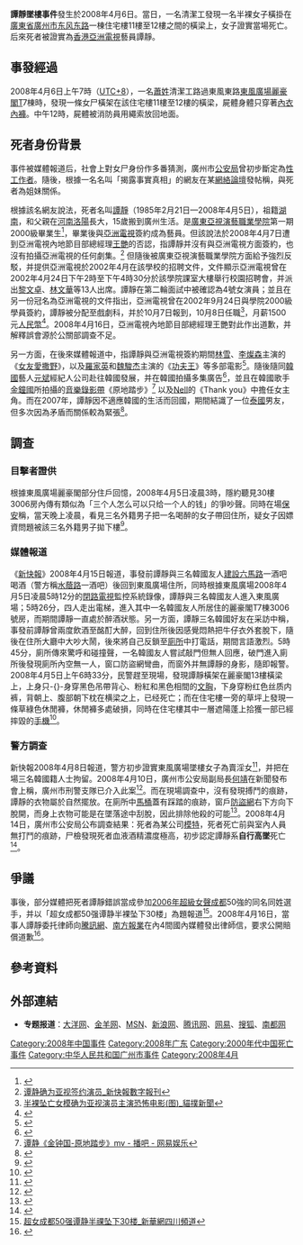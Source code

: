 '''譚靜墜樓事件'''發生於2008年4月6日。當日，一名清潔工發現一名半裸女子橫掛在[[廣東省|廣東省]][[廣州市|廣州市]][[东风路_(广州)|东风东路]]一棟住宅樓11樓至12樓之間的橫梁上，女子證實當場死亡。后來死者被證實為[[香港|香港]][[亞洲電視|亞洲電視]]藝員譚靜。

==事發經過==
2008年4月6日上午7時（[[UTC+8|UTC+8]]），一名[[蕭姓|蕭姓]]清潔工路過東風東路[[東風廣場|東風廣場]][[麗豪閣|麗豪閣]]T7棟時，發現一條女尸橫架在該住宅樓11樓至12樓的橫梁，屍體身體只穿著[[內衣|內衣]][[內褲|內褲]]。中午12時，屍體被消防員用繩索放回地面。

==死者身份背景==
事件被媒體報道后，社會上對女尸身份作多番猜測，廣州市[[公安局|公安局]]曾初步斷定為[[性工作者|性工作者]]。隨後，根據一名名叫「揭露事實真相」的網友在某[[網絡論壇|網絡論壇]]發帖稱，與死者為姐妹關係。

根據該名網友說法，死者名叫[[譚靜|譚靜]]（1985年2月21日—2008年4月5日），祖籍[[湖南|湖南]]，和父親在[[河南|河南]][[洛陽|洛陽]]長大，15歲搬到廣州生活。是[[廣東亞視演藝職業學院|廣東亞視演藝職業學院]]第一期2000級畢業生<ref>{{Cite web |url=http://news.sohu.com/20080414/n256284015_1.shtml |title=广州半裸女子30楼坠亡续:死者疑为亚视演员 |accessdate=2008-06-26 |archive-date=2010-04-01 |archive-url=https://web.archive.org/web/20100401011037/http://news.sohu.com/20080414/n256284015_1.shtml |dead-url=no }}</ref>，畢業後與[[亞洲電視|亞洲電視]]簽約成為藝員。但該說法於2008年4月7日遭到亞洲電視內地節目部總經理[[王艷（亞洲電視）|王艷]]的否認，指譚靜并沒有與亞洲電視方面簽約，也沒有拍攝亞洲電視的任何劇集。<ref>[http://www.ycwb.com/ePaper/xkb/html/2008-04/17/content_185822.htm 谭静确为亚视签约演员_新快報數字報刊]{{dead link|date=2018年1月 |bot=InternetArchiveBot |fix-attempted=yes }}</ref> 但隨後被廣東亞視演藝職業學院方面給予強烈反駁，并提供亞洲電視於2002年4月在該學校的招聘文件，文件顯示亞洲電視曾在2002年4月24日下午2時至下午4時30分於該學院課室大樓舉行校園招聘會，并派出[[黎文卓|黎文卓]]、[[林文華|林文華]]等13人出席。譚靜在第二輪面試中被確認為4號女演員；並且在另一份冠名為亞洲電視的文件指出，亞洲電視曾在2002年9月24日與學院2000級學員簽約，譚靜被分配至戲劇科，并於10月7日報到，10月8日任職<ref>[http://society.news.mop.com/qw/2008/0417/0758367010.shtml 半裸坠亡女模确为亚视演员主演恐怖电影(图)_貓撲新聞]{{dead link|date=2018年1月 |bot=InternetArchiveBot |fix-attempted=yes }}</ref>，月薪1500元[[人民幣|人民幣]]<ref>{{Cite web |url=http://ent.sina.com.cn/s/2008-04-23/ba2000077.shtml |title=谭静之死备忘录 专访生前好友追忆从艺生涯(图)_新浪影音娛樂 |accessdate=2008-06-26 |archive-date=2008-04-27 |archive-url=https://web.archive.org/web/20080427153112/http://ent.sina.com.cn/s/2008-04-23/ba2000077.shtml |dead-url=no }}</ref>。2008年4月16日，亞洲電視內地節目部總經理王艷對此作出道歉，并解釋誤會源於公關部調查不足。

另一方面，在後來媒體報道中，指譚靜與亞洲電視簽約期間[[林雪|林雪]]、[[李燦森|李燦森]]主演的《[[女友愛撒野|女友愛撒野]]》，以及[[羅家英|羅家英]]和[[魏駿杰|魏駿杰]]主演的《[[功夫王|功夫王]]》等多部電影<ref>{{Cite web |url=http://ent.sina.com.cn/s/2008-04-23/ba2000077.shtml |title=谭静之死备忘录 专访生前好友追忆从艺生涯(图)_新浪影音·娛樂 |accessdate=2008-06-26 |archive-date=2008-04-27 |archive-url=https://web.archive.org/web/20080427153112/http://ent.sina.com.cn/s/2008-04-23/ba2000077.shtml |dead-url=no }}</ref>。隨後隨同[[韓國|韓國]]藝人[[元斌|元斌]]經紀人公司赴往韓國發展，并在韓國拍攝多集廣告<ref>{{Cite web |url=http://www.16san.com/Article/Show.asp?ID=7911 |title=谭静生前拍摄的广告片段 |accessdate=2008-06-26 |archive-date=2019-08-18 |archive-url=https://web.archive.org/web/20190818190346/http://www.16san.com/Article/Show.asp?ID=7911 |dead-url=yes }}</ref>，並且在韓國歌手[[金鐘國|金鐘國]]所拍攝的[[音樂錄影帶|音樂錄影帶]]《原地踏步》<ref>[http://orz.163.com/1208309197078.html 谭静《金钟国-原地踏步》mv - 播吧 - 网易娱乐]{{Dead link|date=2019年11月 |bot=InternetArchiveBot |fix-attempted=yes }}</ref> 以及[[Nell_(樂團)|Nell]]的《Thank you》中擔任女主角。而在2007年，譚靜因不適應韓國的生活而回國，期間結識了一位[[泰國|泰國]]男友，但多次因為矛盾而關係較為緊張<ref>{{Cite web |url=http://ent.sina.com.cn/s/2008-04-23/ba2000078.shtml |title=谭静之死备忘录 专访生前好友追忆从艺生涯(图)(2) |accessdate=2008-06-26 |archive-date=2008-04-27 |archive-url=https://web.archive.org/web/20080427203026/http://ent.sina.com.cn/s/2008-04-23/ba2000078.shtml |dead-url=no }}</ref>。

==調查==
===目擊者證供===
根據東風廣場麗豪閣部分住戶回憶，2008年4月5日凌晨3時，隱約聽見30樓3006房內傳有類似為「三个人怎么可以只给一个人的钱」的爭吵聲。同時在場[[保安|保安]]稱，當天晚上凌晨，看見三名外籍男子把一名喝醉的女子帶回住所，疑女子因嫖資問題被該三名外籍男子拋下樓<ref>{{Cite web |url=http://news.sohu.com/20080414/n256284015.shtml |title=女子疑因嫖资纠纷半裸坠亡 公安局下封口令(图)_搜狐新聞 |accessdate=2008-06-26 |archive-date=2008-04-20 |archive-url=https://web.archive.org/web/20080420232611/http://news.sohu.com/20080414/n256284015.shtml |dead-url=no }}</ref>。

===媒體報道===
《[[新快報|新快報]]》2008年4月15日報道，事發前譚靜與三名韓國友人[[建設六馬路|建設六馬路]]一酒吧喝酒（警方稱[[水蔭路|水蔭路]]一酒吧）後回到東風廣場住所，同時根據東風廣場2008年4月5日凌晨5時12分的[[閉路電視|閉路電視]]監控系統錄像，譚靜與三名韓國友人進入東風廣場；5時26分，四人走出電梯，進入其中一名韓國友人所居住的麗豪閣T7棟3006號房，而期間譚靜一直處於醉酒狀態。另一方面，譚靜三名韓國好友在采訪中稱，事發前譚靜曾兩度飲酒至酩酊大醉，回到住所後因感覺悶熱把牛仔衣外套脫下，隨後在住所大廳中大吵大鬧，後來將自己反鎖至[[廁所|廁所]]中打電話，期間言語激烈。5時45分，廁所傳來驚呼和碰撞聲，一名韓國友人嘗試敲門但無人回應，破門進入廁所後發現廁所內空無一人，窗口防盜網彎曲，而窗外并無譚靜的身影，隨即報警。2008年4月5日上午6時33分，民警趕至現場，發現譚靜橫架在麗豪閣13樓橫梁上，上身只-{}-身穿黑色吊帶背心、粉紅和黑色相間的[[文胸|文胸]]，下身穿粉红色丝质内裤，背朝上、腹部朝下枕在横梁之上，已经死亡；而在住宅樓一旁的草坪上發現一條草綠色休閒褲，休閒褲多處破損，同時在住宅樓其中一層遮陽蓬上拾獲一部已經摔毀的[[手機|手機]]<ref>{{Cite web |url=http://news.sohu.com/20080415/n256295486_1.shtml |title=半裸女坠亡认定自杀 韩国男子称是其好友(图)_搜狐新聞 |accessdate=2008-06-26 |archive-date=2008-12-11 |archive-url=https://web.archive.org/web/20081211194948/http://news.sohu.com/20080415/n256295486_1.shtml |dead-url=no }}</ref>。

===警方調查===
新快報2008年4月8日報道，警方初步證實東風廣場墜樓女子為賣淫女<ref>{{Cite web |url=http://news.163.com/08/0408/01/48VJI0BS00011229.html |title=半裸女子疑被扔下30楼续 该女子系卖淫女(图)_網易 |access-date=2008-06-26 |archive-url=https://web.archive.org/web/20080724125223/http://news.163.com/08/0408/01/48VJI0BS00011229.html |archive-date=2008-07-24 |dead-url=yes }}</ref>，并把在場三名韓國籍人士拘留。2008年4月10日，廣州市公安局副局長[[何靖|何靖]]在新聞發布會上稱，廣州市刑警支隊已介入此案<ref>{{Cite web |url=http://news.sohu.com/20080414/n256284015.shtml |title=女子疑因嫖资纠纷半裸坠亡_公安局下封口令_搜狐新聞 |accessdate=2008-06-26 |archive-date=2008-04-20 |archive-url=https://web.archive.org/web/20080420232611/http://news.sohu.com/20080414/n256284015.shtml |dead-url=no }}</ref>。而在現場調查中，沒有發現搏鬥的痕跡，譚靜的衣物屬於自然擺放。在廁所中[[馬桶|馬桶]]蓋有踩踏的痕跡，窗戶[[防盜網|防盜網]]右下方向下脫開，而身上衣物可能是在墜落途中刮脫，因此排除他殺的可能<ref>{{Cite web |url=http://news.sohu.com/20080415/n256296387.shtml |title=女演员坠楼已排除他杀(组图)_搜狐新聞 |accessdate=2008-06-26 |archive-date=2008-04-30 |archive-url=https://web.archive.org/web/20080430081846/http://news.sohu.com/20080415/n256296387.shtml |dead-url=no }}</ref>。2008年4月14日，廣州市公安局公布調查結果：死者為某公司[[模特|模特]]，死者死亡前與室內人員無打鬥的痕跡，尸檢發現死者血液酒精濃度極高，初步認定譚靜系'''自行高墜'''死亡<ref>{{Cite web |url=http://news.163.com/08/0414/19/49H0JG9300011229.html |title=广州警方公布东风广场“女尸案”调查结果 |access-date=2008-06-26 |archive-url=https://web.archive.org/web/20080420133725/http://news.163.com/08/0414/19/49H0JG9300011229.html |archive-date=2008-04-20 |dead-url=yes }}</ref>。

==爭議==
事後，部分媒體把死者譚靜錯誤當成參加[[2006年超級女聲|2006年超級女聲]][[成都|成都]]50強的同名同姓選手，并以「超女成都50强谭静半裸坠下30楼」為題報道<ref>[http://www.sc.xinhuanet.com/content/2008-04/15/content_12973827_1.htm 超女成都50强谭静半祼坠下30楼_新華網四川頻道]{{dead link|date=2018年1月 |bot=InternetArchiveBot |fix-attempted=yes }}</ref>。2008年4月16日，當事人譚靜委托律師向[[騰訊|騰訊網]]、[[南方報業|南方報業]]在內4間國內媒體發出律師信，要求公開賠償道歉<ref>{{Cite web |url=http://news.163.com/08/0417/06/49NB799M00011229.html |title=半裸坠楼？超女谭静要告“一报三网”_網易新聞中心 |access-date=2008-06-26 |archive-url=https://web.archive.org/web/20100404065744/http://news.163.com/08/0417/06/49NB799M00011229.html |archive-date=2010-04-04 |dead-url=yes }}</ref>。

==參考資料==
{{Reflist|2}}

==外部連結==
*'''专题报道'''：[https://web.archive.org/web/20080626034634/http://news.dayoo.com/guangzhou/zhuanti/node_40381/index.shtml 大洋网]、[https://web.archive.org/web/20080701221826/http://www.ycwb.com/2008-04/15/content_1863930.htm 金羊网]、[https://web.archive.org/web/20080624132634/http://msn.ynet.com/eventmsnpk.jsp?eid=34444928 MSN]、[http://news.sina.com.cn/z/modelgirldie/ 新浪网]{{Wayback|url=http://news.sina.com.cn/z/modelgirldie/ |date=20120505234153 }}、[http://news.qq.com/zt/2008/nakedwoman/ 腾讯网]{{Wayback|url=http://news.qq.com/zt/2008/nakedwoman/ |date=20080420150831 }}、[http://news.163.com/special/00012L6F/tanjing20080414.html 网易]{{Wayback|url=http://news.163.com/special/00012L6F/tanjing20080414.html |date=20080724003832 }}、[http://news.sohu.com/s2008/nvzizhuiwang/ 搜狐]{{Wayback|url=http://news.sohu.com/s2008/nvzizhuiwang/ |date=20080424073912 }}、[https://web.archive.org/web/20080622064819/http://www.nddaily.com/sszt/tjzl/ 南都网]

[[Category:2008年中国事件|Category:2008年中国事件]]
[[Category:2008年广东|Category:2008年广东]]
[[Category:2000年代中国死亡事件|Category:2000年代中国死亡事件]]
[[Category:中华人民共和国广州市事件|Category:中华人民共和国广州市事件]]
[[Category:2008年4月|Category:2008年4月]]